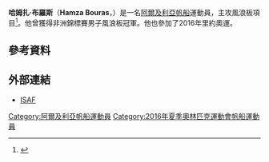 {{NoteTA|G1=Sports}}
{{Infobox sportsperson
| name           = 哈姆扎·布羅斯<br />''Hamza Bouras''
| image          = 
| caption        = 
| birth_name     = 
| fullname       = 
| nickname       = 
| nationality    = 
| residence      = 
| birth_date     = {{birth date and age|1987|12|16|df=yes}}
| birth_place    = 
| death_date     = 
| death_place    = 
| height         = 
| weight         = 
| website        = 
| country        = {{ALG}}
| sport          = 
| event          = 風浪板
| olympics       = 
| show-medals    = yes
| medaltemplates = 
{{MedalSport|男子[[帆船|帆船]]}}
{{MedalCountry|{{ALG}}}}
{{MedalCompetition|非洲錦標賽}}
{{MedalGold|2015年 阿爾及爾|男子風浪板}}
}}
'''哈姆扎·布羅斯'''（'''Hamza Bouras'''，{{bd|1987年|12月16日|catIdx=Bouras, Hamza}}）是一名[[阿爾及利亞|阿爾及利亞]][[帆船|帆船]]運動員，主攻風浪板項目<ref>{{cite web |url=https://members.sailing.org/biog.php?unique=1462019859.817&memberid=301024 |title=Hamza Bouras |publisher=ISAF |date=2016-04-30 |accessdate=2016-04-30 |archive-date=2019-08-05 |archive-url=https://web.archive.org/web/20190805164838/https://members.sailing.org/biog.php?unique=1462019859.817&memberid=301024 |dead-url=no }}</ref>。他曾獲得非洲錦標賽男子風浪板冠軍。他也參加了2016年里約奧運。

== 參考資料 ==
{{Reflist}}

== 外部連結 ==
* [https://members.sailing.org/biog.php?unique=1462019859.817&memberid=301024 ISAF]{{Wayback|url=https://members.sailing.org/biog.php?unique=1462019859.817&memberid=301024 |date=20190805164838 }}

{{Algeria-stub}}

{{DEFAULTSORT:Bouras, Hamza}}
[[Category:阿爾及利亞帆船運動員|Category:阿爾及利亞帆船運動員]]
[[Category:2016年夏季奧林匹克運動會帆船運動員|Category:2016年夏季奧林匹克運動會帆船運動員]]